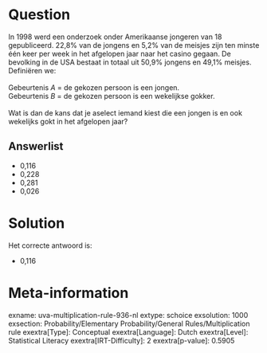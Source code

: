 Question
========

In 1998 werd een onderzoek onder Amerikaanse jongeren van 18
gepubliceerd. 22,8% van de jongens en 5,2% van de meisjes zijn ten
minste één keer per week in het afgelopen jaar naar het casino gegaan.
De bevolking in de USA bestaat in totaal uit 50,9% jongens en 49,1%
meisjes. Definiëren we:\
\
Gebeurtenis *A* = de gekozen persoon is een jongen.\
Gebeurtenis *B* = de gekozen persoon is een wekelijkse gokker.\
\
Wat is dan de kans dat je aselect iemand kiest die een jongen is en ook
wekelijks gokt in het afgelopen jaar?

Answerlist
----------

* 0,116
* 0,228
* 0,281
* 0,026

Solution
========

Het correcte antwoord is: 

* 0,116

Meta-information
================
exname: uva-multiplication-rule-936-nl
extype: schoice
exsolution: 1000
exsection: Probability/Elementary Probability/General Rules/Multiplication rule
exextra[Type]: Conceptual
exextra[Language]: Dutch
exextra[Level]: Statistical Literacy
exextra[IRT-Difficulty]: 2
exextra[p-value]: 0.5905
